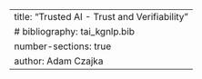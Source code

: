 ---
title: "Trusted AI - Trust and Verifiability"
# bibliography: tai_kgnlp.bib
number-sections: true
author: Adam Czajka
---